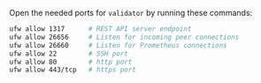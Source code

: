 Open the needed ports for `validator` by running these commands:

```sh
ufw allow 1317		# REST API server endpoint
ufw allow 26656		# Listen for incoming peer connections
ufw allow 26660		# Listen for Prometheus connections
ufw allow 22		# SSH port
ufw allow 80		# http port
ufw allow 443/tcp	# https port
```
